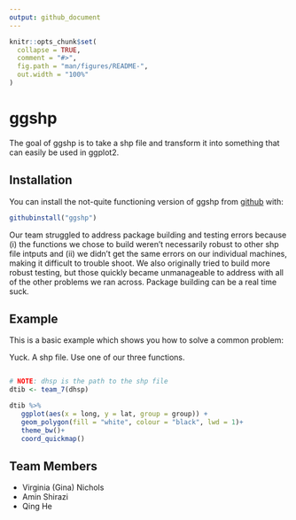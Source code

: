 ```yaml
---
output: github_document
---
```


<!-- README.md is generated from README.Rmd. Please edit that file -->

```r
knitr::opts_chunk$set(
  collapse = TRUE,
  comment = "#>",
  fig.path = "man/figures/README-",
  out.width = "100%"
)
```

# ggshp

The goal of ggshp is to take a shp file and transform it into something that can easily be used in ggplot2. 

## Installation


You can install the not-quite functioning version of ggshp from [github](https://github.com/ashirazist/ggshp) with:

``` r
githubinstall("ggshp")
```

Our team struggled to address package building and testing errors because (i) the functions we chose to build weren't necessarily robust to other shp file intputs and (ii) we didn't get the same errors on our individual machines, making it difficult to trouble shoot. We also originally tried to build more robust testing, but those quickly became unmanageable to address with all of the other problems we ran across. Package building can be a real time suck. 

## Example

This is a basic example which shows you how to solve a common problem:

Yuck. A shp file. Use one of our three functions. 
``` r

# NOTE: dhsp is the path to the shp file
dtib <- team_7(dhsp)

dtib %>% 
   ggplot(aes(x = long, y = lat, group = group)) + 
   geom_polygon(fill = "white", colour = "black", lwd = 1)+
   theme_bw()+
   coord_quickmap()

```
## Team Members
* Virginia (Gina) Nichols
* Amin Shirazi
* Qing He
